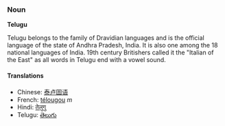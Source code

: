 ===Noun===
'''Telugu'''

Telugu belongs to the family of Dravidian languages and is the official language of the state of Andhra Pradesh, India. It is also one among the 18 national languages of India. 19th century Britishers called it the "Italian of the East" as all words in Telugu end with a vowel sound.

====Translations====
* Chinese: [[泰卢固语]]
* French: [[télougou]] ''m''
* Hindi: [[तेलुगु]]
* Telugu: [[తెలుగు]]